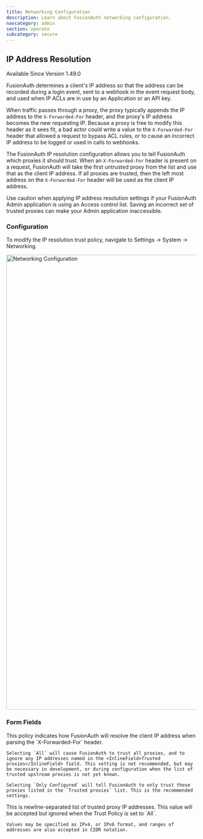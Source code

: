 ```yaml
---
title: Networking Configuration
description: Learn about FusionAuth networking configuration.
navcategory: admin
section: operate
subcategory: secure
---
```


## IP Address Resolution
<Aside type="version">
Available Since Version 1.49.0
</Aside>

FusionAuth determines a client's IP address so that the address can be recorded during a login event, sent to a webhook in the event request body, and used when IP ACLs are in use by an Application or an API key.

When traffic passes through a proxy, the proxy typically appends the IP address to the `X-Forwarded-For` header, and the proxy's IP address becomes the new requesting IP. Because a proxy is free to modify this header as it sees fit, a bad actor could write a value to the `X-Forwarded-For` header that allowed a request to bypass ACL rules, or to cause an incorrect IP address to be logged or used in calls to webhooks.

The FusionAuth IP resolution configuration allows you to tell FusionAuth which proxies it should trust. When an `X-Forwarded-For` header is present on a request, FusionAuth will take the first untrusted proxy from the list and use that as the client IP address. If all proxies are trusted, then the left most address on the `X-Forwarded-For` header will be used as the client IP address.

<Aside type="caution">
Use caution when applying IP address resolution settings if your FusionAuth Admin application is using an Access control list. Saving an incorrect set of trusted proxies can make your Admin application inaccessible.
</Aside>

### Configuration
To modify the IP resolution trust policy, navigate to <Breadcrumb>Settings -> System -> Networking</Breadcrumb>.

<img src="/img/docs/operate/secure-and-monitor/networking-settings.png" alt="Networking Configuration" width="1200" role="shadowed" />

### Form Fields

<APIBlock>
  <APIField name="Trust policy">
    This policy indicates how FusionAuth will resolve the client IP address when parsing the `X-Forwarded-For` header.

    Selecting `All` will cause FusionAuth to trust all proxies, and to ignore any IP addresses named in the <InlineField>Trusted proxies</InlineField> field. This setting is not recommended, but may be necessary in development, or during configuration when the list of trusted upstream proxies is not yet known.

    Selecting `Only Configured` will tell FusionAuth to only trust those proxies listed in the `Trusted proxies` list. This is the recommended settings.
  </APIField>
  <APIField name="Trusted proxies">
    This is newline-separated list of trusted proxy IP addresses. This value will be accepted but ignored when the Trust Policy is set to `All`.

    Values may be specified as IPv4, or IPv6 format, and ranges of addresses are also accepted in CIDR notation.
  </APIField>
</APIBlock>
